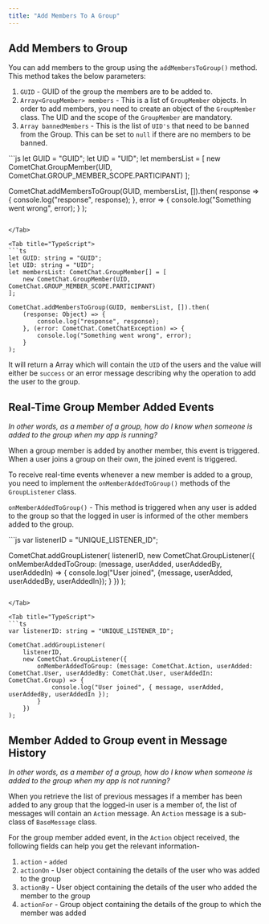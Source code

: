 ```yaml
---
title: "Add Members To A Group"
---
```




## Add Members to Group

You can add members to the group using the `addMembersToGroup()` method. This method takes the below parameters:

1. `GUID` - GUID of the group the members are to be added to.
2. `Array<GroupMember> members` - This is a list of `GroupMember` objects. In order to add members, you need to create an object of the `GroupMember` class. The UID and the scope of the `GroupMember` are mandatory.
3. `Array bannedMembers` - This is the list of `UID's` that need to be banned from the Group. This can be set to `null` if there are no members to be banned.

<Tabs>
<Tab title="JavaScript">
```js
let GUID = "GUID";
let UID =  "UID";
let membersList = [
  new CometChat.GroupMember(UID, CometChat.GROUP_MEMBER_SCOPE.PARTICIPANT)
];

CometChat.addMembersToGroup(GUID, membersList, []).then(
  response => {
    console.log("response", response);
  }, error => {
    console.log("Something went wrong", error);
  }
);
```

</Tab>

<Tab title="TypeScript">
```ts
let GUID: string = "GUID";
let UID: string = "UID";
let membersList: CometChat.GroupMember[] = [
    new CometChat.GroupMember(UID, CometChat.GROUP_MEMBER_SCOPE.PARTICIPANT)
];

CometChat.addMembersToGroup(GUID, membersList, []).then(
    (response: Object) => {
        console.log("response", response);
    }, (error: CometChat.CometChatException) => {
        console.log("Something went wrong", error);
    }
);
```

</Tab>

</Tabs>

It will return a Array which will contain the `UID` of the users and the value will either be `success` or an error message describing why the operation to add the user to the group.

## Real-Time Group Member Added Events

*In other words, as a member of a group, how do I know when someone is added to the group when my app is running?*

<Note>

When a group member is added by another member, this event is triggered. When a user joins a group on their own, the joined event is triggered.

</Note>

To receive real-time events whenever a new member is added to a group, you need to implement the `onMemberAddedToGroup()` methods of the `GroupListener` class.

`onMemberAddedToGroup()` - This method is triggered when any user is added to the group so that the logged in user is informed of the other members added to the group.

<Tabs>
<Tab title="JavaScript">
```js
var listenerID = "UNIQUE_LISTENER_ID";

CometChat.addGroupListener(
  listenerID,
  new CometChat.GroupListener({
    onMemberAddedToGroup: (message, userAdded, userAddedBy, userAddedIn) => {
      console.log("User joined", {message, userAdded, userAddedBy, userAddedIn});
    }
  })
);
```

</Tab>

<Tab title="TypeScript">
```ts
var listenerID: string = "UNIQUE_LISTENER_ID";

CometChat.addGroupListener(
    listenerID,
    new CometChat.GroupListener({
        onMemberAddedToGroup: (message: CometChat.Action, userAdded: CometChat.User, userAddedBy: CometChat.User, userAddedIn: CometChat.Group) => {
            console.log("User joined", { message, userAdded, userAddedBy, userAddedIn });
        }
    })
);
```

</Tab>

</Tabs>

## Member Added to Group event in Message History

*In other words, as a member of a group, how do I know when someone is added to the group when my app is not running?*

When you retrieve the list of previous messages if a member has been added to any group that the logged-in user is a member of, the list of messages will contain an `Action` message. An `Action` message is a sub-class of `BaseMessage` class.

For the group member added event, in the `Action` object received, the following fields can help you get the relevant information-

1. `action` - `added`
2. `actionOn` - User object containing the details of the user who was added to the group
3. `actionBy` - User object containing the details of the user who added the member to the group
4. `actionFor` - Group object containing the details of the group to which the member was added
